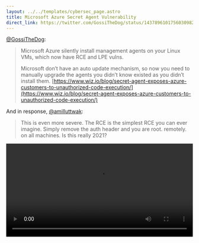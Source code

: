 ---
layout: ../../templates/cybersec_page.astro
title: Microsoft Azure Secret Agent Vulnerability
direct_link: https://twitter.com/GossiTheDog/status/1437896101756030982
---

[@GossiTheDog](https://twitter.com/GossiTheDog):

> Microsoft Azure silently install management agents on your Linux VMs, which now have RCE and LPE vulns. 
> 
> Microsoft don’t have an auto update mechanism, so now you need to manually upgrade the agents you didn’t know existed as you didn’t install them. [https://www.wiz.io/blog/secret-agent-exposes-azure-customers-to-unauthorized-code-execution/](https://www.wiz.io/blog/secret-agent-exposes-azure-customers-to-unauthorized-code-execution/)

And in response, [@amilluttwak](https://twitter.com/amilluttwak):

> This is even more severe. The RCE is the simplest RCE you can ever imagine. Simply remove the auth header and you are root. remotely. on all machines. Is this really 2021?

<video controls preload="auto" src="/cybersec/2021-09-14.mp4" type="video/mp4" width="100%"></video>
